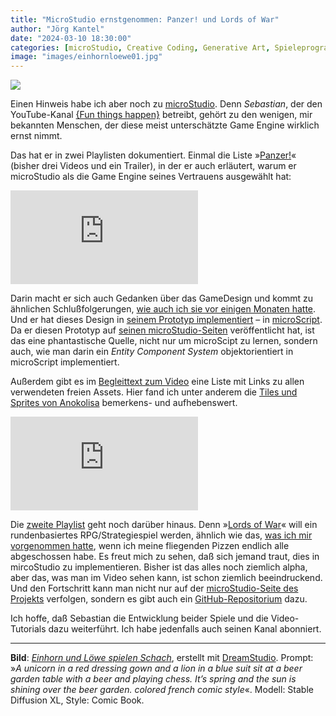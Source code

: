 ```yaml
---
title: "MicroStudio ernstgenommen: Panzer! und Lords of War"
author: "Jörg Kantel"
date: "2024-03-10 18:30:00"
categories: [microStudio, Creative Coding, Generative Art, Spieleprogrammierung, P5.js, P5.play, Tiles und Sprites]
image: "images/einhornloewe01.jpg"
---
```


[![](images/einhornloewe01-b.jpg)](https://www.flickr.com/photos/schockwellenreiter/53579014801/)

Einen Hinweis habe ich aber noch zu [microStudio](http://cognitiones.kantel-chaos-team.de/multimedia/spieleprogrammierung/microstudio.html). Denn *Sebastian*, der den YouTube-Kanal [{Fun things happen}](https://www.youtube.com/@funthingshappen4026) betreibt, gehört zu den wenigen, mir bekannten Menschen, der diese meist unterschätzte Game Engine wirklich ernst nimmt.

Das hat er in zwei Playlisten dokumentiert. Einmal die Liste »[Panzer!](https://www.youtube.com/playlist?list=PLfvzVqACVYiYJGH1bllJK7QN3jeBiE43V)« (bisher drei Videos und ein Trailer), in der er auch erläutert, warum er microStudio als die Game Engine seines Vertrauens ausgewählt hat:

<iframe class="if16_9" src="https://www.youtube.com/embed/WWmciThb680?si=m-60grjNpuDlBiiF" title="YouTube video player" frameborder="0" allow="accelerometer; autoplay; clipboard-write; encrypted-media; gyroscope; picture-in-picture; web-share" allowfullscreen></iframe>

Darin macht er sich auch Gedanken über das GameDesign und kommt zu ähnlichen Schlußfolgerungen, [wie auch ich sie vor einigen Monaten hatte](https://kantel.github.io/posts/2023010701_pygame_oop/). Und er hat dieses Design in [seinem Prototyp implementiert](https://microstudio.dev/i/Sebastian/panzer/) -- in [microScript](http://cognitiones.kantel-chaos-team.de/multimedia/spieleprogrammierung/microscript.html). Da er diesen Prototyp auf  [seinen microStudio-Seiten](https://microstudio.io/Sebastian/) veröffentlicht hat, ist das eine phantastische Quelle, nicht nur um microScipt zu lernen, sondern auch, wie man darin ein *Entity Component System* objektorientiert in microScript implementiert.

Außerdem gibt es im [Begleittext zum Video](https://www.youtube.com/watch?v=WWmciThb680) eine Liste mit Links zu allen verwendeten freien Assets. Hier fand ich unter anderem die [Tiles und Sprites von Anokolisa](https://anokolisa.itch.io/) bemerkens- und aufhebenswert.

<iframe class="if16_9" src="https://www.youtube.com/embed/_jdPko0YAXg?si=CDlE9LjqsR8Lr-ox" title="YouTube video player" frameborder="0" allow="accelerometer; autoplay; clipboard-write; encrypted-media; gyroscope; picture-in-picture; web-share" allowfullscreen></iframe>

Die [zweite Playlist](https://www.youtube.com/playlist?list=PLfvzVqACVYibFrxvueDnHgUkPAkVSc_-Y) geht noch darüber hinaus. Denn »[Lords of War](https://microstudio.dev/i/Sebastian/lordsofwar2/)« will ein rundenbasiertes RPG/Strategiespiel werden, ähnlich wie das, [was ich mir vorgenommen hatte](https://kantel.github.io/posts/2022122803_stolen_crown/), wenn ich meine fliegenden Pizzen endlich alle abgeschossen habe. Es freut mich zu sehen, daß sich jemand traut, dies in mircoStudio zu implementieren. Bisher ist das alles noch ziemlich alpha, aber das, was man im Video sehen kann, ist schon ziemlich beeindruckend. Und den Fortschritt kann man nicht nur auf der [microStudio-Seite des Projekts](https://microstudio.dev/i/Sebastian/lordsofwar2/) verfolgen, sondern es gibt auch ein [GitHub-Repositorium](https://github.com/saklis/Lords-of-War) dazu.

Ich hoffe, daß Sebastian die Entwicklung beider Spiele und die Video-Tutorials dazu weiterführt. Ich habe jedenfalls auch seinen Kanal abonniert.

---

**Bild**: *[Einhorn und Löwe spielen Schach](https://www.flickr.com/photos/schockwellenreiter/53579014801/)*, erstellt mit [DreamStudio](https://beta.dreamstudio.ai/generate). Prompt: »*A unicorn in a red dressing gown and a lion in a blue suit sit at a beer garden table with a beer and playing chess. It's spring and the sun is shining over the beer garden. colored french comic style*«. Modell: Stable Diffusion XL, Style: Comic Book.